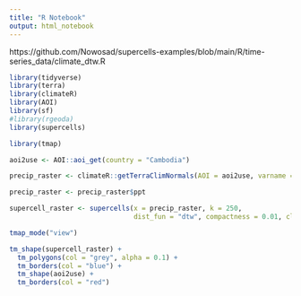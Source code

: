 ```yaml
---
title: "R Notebook"
output: html_notebook
---
```

https://github.com/Nowosad/supercells-examples/blob/main/R/time-series_data/climate_dtw.R

```r
library(tidyverse)
library(terra)
library(climateR)
library(AOI)
library(sf)
#library(rgeoda)
library(supercells)

library(tmap)
```

```r
aoi2use <- AOI::aoi_get(country = "Cambodia")
```


```r
precip_raster <- climateR::getTerraClimNormals(AOI = aoi2use, varname = "ppt")
```

```r
precip_raster <- precip_raster$ppt
```


```r
supercell_raster <- supercells(x = precip_raster, k = 250, 
                               dist_fun = "dtw", compactness = 0.01, clean = T)
```

```r
tmap_mode("view")

tm_shape(supercell_raster) +
  tm_polygons(col = "grey", alpha = 0.1) +
  tm_borders(col = "blue") +
  tm_shape(aoi2use) +
  tm_borders(col = "red")
```



